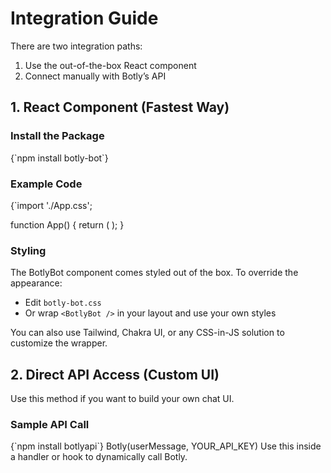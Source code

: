 
# Integration Guide

There are two integration paths:

1. Use the out-of-the-box React component  
2. Connect manually with Botly’s API

<Divider />

## 1. React Component (Fastest Way)

### Install the Package

<CodeBlock language="bash">
{`npm install botly-bot`}
</CodeBlock>

### Example Code

<CodeBlock language="jsx">
{`import './App.css';

function App() {
  return (
    <BotlyBot 
      apiKey={import.meta.env.VITE_BOT_API_KEY}
      initialMessage="Hello! I'm CODExJATIN, your AI assistant. How can I help you today?"
      title="CODExJATIN Assistant"
    />
  );
}

</CodeBlock>

### Styling

The BotlyBot component comes styled out of the box. To override the appearance:

- Edit `botly-bot.css`
- Or wrap `<BotlyBot />` in your layout and use your own styles

<Callout type="info" title="Tip">
You can also use Tailwind, Chakra UI, or any CSS-in-JS solution to customize the wrapper.
</Callout>

<Divider />

## 2. Direct API Access (Custom UI)

Use this method if you want to build your own chat UI.

### Sample API Call

<CodeBlock language="bash">
{`npm install botlyapi`}
</CodeBlock>
<CodeBlock language="js">
Botly(userMessage, YOUR_API_KEY)
</CodeBlock>
Use this inside a handler or hook to dynamically call Botly.

<Divider />
